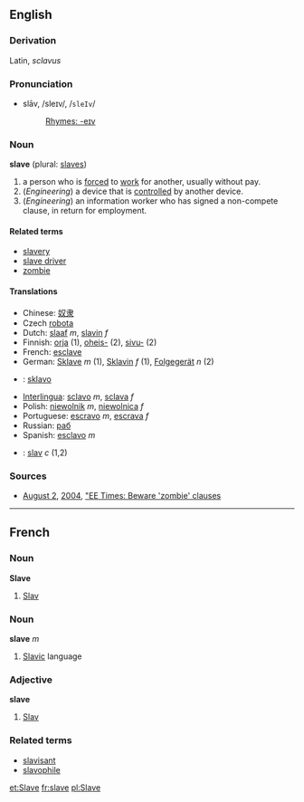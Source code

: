 ==English==
===Derivation===
Latin, ''sclavus''

===Pronunciation===
*slāv, /sleɪv/, /<tt>sleIv</tt>/
*:[[Rhymes:English:-eɪv|Rhymes: -eɪv]]

===Noun===
'''slave''' (plural: [[slaves]])

# a person who is [[forc]]ed to [[work]] for another, usually without pay.
# (''Engineering'') a device that is [[control]]led by another device.
# (''Engineering'') an information worker who has signed a non-compete clause, in return for employment.

====Related terms====
*[[slavery]]
*[[slave driver]]
*[[zombie]]

====Translations====
*Chinese: [[奴隶]]
*Czech [[robota]]
*Dutch: [[slaaf]] ''m'', [[slavin]] ''f''
*Finnish: [[orja]] (1), [[oheis-]] (2), [[sivu-]] (2)
*French: [[esclave]]
*German: [[Sklave]] ''m'' (1), [[Sklavin]] ''f'' (1), [[Folgegerät]] ''n'' (2)
* {{io}} : [[sklavo]]
*[[Interlingua]]: [[sclavo]] ''m'', [[sclava]] ''f''
*Polish: [[niewolnik]] ''m'', [[niewolnica]] ''f''
*Portuguese: [[escravo]] ''m'', [[escrava]] ''f''
*Russian: [[раб]]
*Spanish: [[esclavo]] ''m''
*{{sv}}: [[slav]] ''c'' (1,2)

=== Sources ===
* [[August 2]], [[2004]], [http://www.eet.com/issue/fp/showArticle.jhtml?articleId=26100928 "EE Times: Beware 'zombie' clauses]
----

==French==
===Noun===
'''Slave'''

# [[Slav]]

===Noun===
'''slave''' ''m''

# [[Slavic]] language

===Adjective===
'''slave'''

# [[Slav]]

===Related terms===
*[[slavisant]]
*[[slavophile]]

[[et:Slave]]
[[fr:slave]]
[[pl:Slave]]